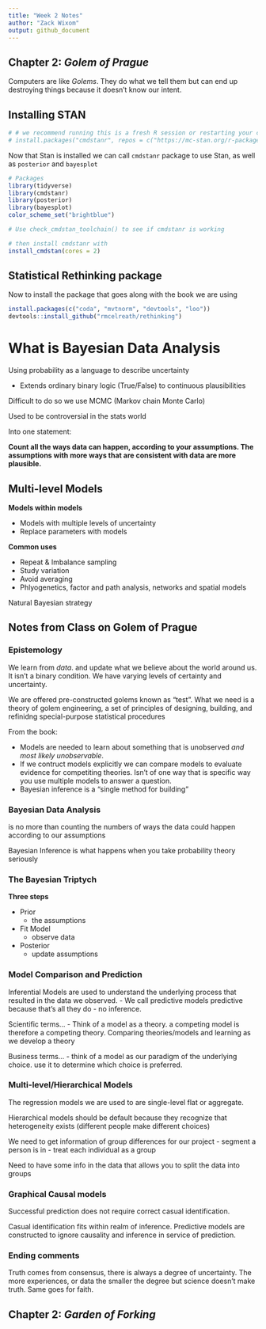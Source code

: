 ```yaml
---
title: "Week 2 Notes"
author: "Zack Wixom"
output: github_document
---
```


## Chapter 2: _Golem of Prague_

Computers are like _Golems_. They do what we tell them but can end up destroying things because it doesn't know our intent. 

## Installing STAN

```r
# # we recommend running this is a fresh R session or restarting your current session
# install.packages("cmdstanr", repos = c("https://mc-stan.org/r-packages/", getOption("repos")))
```

Now that Stan is installed we can call `cmdstanr` package to use Stan, as well as `posterior` and `bayesplot`

```r
# Packages
library(tidyverse)
library(cmdstanr)
library(posterior)
library(bayesplot)
color_scheme_set("brightblue")

# Use check_cmdstan_toolchain() to see if cmdstanr is working

# then install cmdstanr with
install_cmdstan(cores = 2)
```

## Statistical Rethinking package

Now to install the package that goes along with the book we are using

```r
install.packages(c("coda", "mvtnorm", "devtools", "loo"))
devtools::install_github("rmcelreath/rethinking")
```


# What is Bayesian Data Analysis

Using probability as a language to describe uncertainty

- Extends ordinary binary logic (True/False) to continuous plausibilities

Difficult to do so we use MCMC (Markov chain Monte Carlo)

Used to be controversial in the stats world

Into one statement:

__Count all the ways data can happen, according to your assumptions. The assumptions with more ways that are consistent with data are more plausible.__

## Multi-level Models

__Models within models__

- Models with multiple levels of uncertainty
- Replace parameters with models

__Common uses__

- Repeat & Imbalance sampling
- Study variation
- Avoid averaging
- Phlyogenetics, factor and path analysis, networks and spatial models

Natural Bayesian strategy


## Notes from Class on Golem of Prague

### Epistemology

We learn from _data_. and update what we believe about the world around us. It isn't a binary condition. We have varying levels of certainty and uncertainty.

We are offered pre-constructed golems known as "test". What we need is a theory of golem engineering, a set of principles of designing, building, and refinidng special-purpose statistical procedures

From the book:

- Models are needed to learn about something that is unobserved _and most likely unobservable_.
- If we contruct models explicitly we can compare models to evaluate evidence for competiting theories. Isn't of one way that is specific way you use multiple models to answer a question.
- Bayesian inference is a "single method for building"

### Bayesian Data Analysis

is no more than counting the numbers of ways the data could happen according to our assumptions

Bayesian Inference is what happens when you take probability theory seriously

### The Bayesian Triptych

__Three steps__

- Prior 
  + the assumptions
- Fit Model
  + observe data
- Posterior
  + update assumptions
  

### Model Comparison and Prediction

Inferential Models are used to understand the underlying process that resulted in the data we observed.
- We call predictive models predictive because that's all they do - no inference.

Scientific terms...
- Think of a model as a theory. a competing model is therefore a competing theory. Comparing theories/models and learning as we develop a theory

Business terms...
- think of a model as our paradigm of the underlying choice. use it to determine which choice is preferred. 

### Multi-level/Hierarchical Models

The regression models we are used to are single-level flat or aggregate. 

Hierarchical models should be default because they recognize that heterogeneity exists (different people make different choices)


We need to get information of group differences for our project
- segment a person is in
- treat each individual as a group

Need to have some info in the data that allows you to split the data into groups


### Graphical Causal models

Successful prediction does not require correct casual identification. 

Casual identification fits within realm of inference. Predictive models are constructed to ignore causality and inference in service of prediction.

### Ending comments

Truth comes from consensus, there is always a degree of uncertainty. The more experiences, or data the smaller the degree but science doesn't make truth. Same goes for faith. 

## Chapter 2: _Garden of Forking_ 












